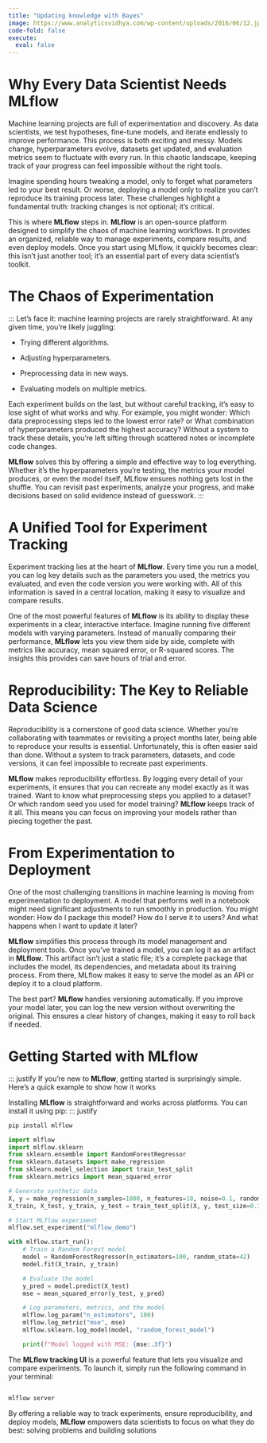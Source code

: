 ```yaml
---
title: "Updating knowledge with Bayes"
image: https://www.analyticsvidhya.com/wp-content/uploads/2016/06/12.jpg
code-fold: false
execute:
  eval: false
---
```


# Why Every Data Scientist Needs MLflow
::: justify
Machine learning projects are full of experimentation and discovery. As data scientists, we test hypotheses, fine-tune models, and iterate endlessly to improve performance. This process is both exciting and messy. Models change, hyperparameters evolve, datasets get updated, and evaluation metrics seem to fluctuate with every run. In this chaotic landscape, keeping track of your progress can feel impossible without the right tools.

Imagine spending hours tweaking a model, only to forget what parameters led to your best result. Or worse, deploying a model only to realize you can't reproduce its training process later. These challenges highlight a fundamental truth: tracking changes is not optional; it's critical.

This is where **MLflow** steps in. **MLflow** is an open-source platform designed to simplify the chaos of machine learning workflows. It provides an organized, reliable way to manage experiments, compare results, and even deploy models. Once you start using MLflow, it quickly becomes clear: this isn’t just another tool; it’s an essential part of every data scientist's toolkit.
:::
# The Chaos of Experimentation
::: 
Let’s face it: machine learning projects are rarely straightforward. At any given time, you're likely juggling:

-   Trying different algorithms.

-   Adjusting hyperparameters.

-   Preprocessing data in new ways.

-   Evaluating models on multiple metrics.

Each experiment builds on the last, but without careful tracking, it's easy to lose sight of what works and why. For example, you might wonder: Which data preprocessing steps led to the lowest error rate? or What combination of hyperparameters produced the highest accuracy? Without a system to track these details, you’re left sifting through scattered notes or incomplete code changes.

**MLflow** solves this by offering a simple and effective way to log everything. Whether it’s the hyperparameters you’re testing, the metrics your model produces, or even the model itself, MLflow ensures nothing gets lost in the shuffle. You can revisit past experiments, analyze your progress, and make decisions based on solid evidence instead of guesswork.
:::

# A Unified Tool for Experiment Tracking

::: justify
Experiment tracking lies at the heart of **MLflow**. Every time you run a model, you can log key details such as the parameters you used, the metrics you evaluated, and even the code version you were working with. All of this information is saved in a central location, making it easy to visualize and compare results.

One of the most powerful features of **MLflow** is its ability to display these experiments in a clear, interactive interface. Imagine running five different models with varying parameters. Instead of manually comparing their performance, **MLflow** lets you view them side by side, complete with metrics like accuracy, mean squared error, or R-squared scores. The insights this provides can save hours of trial and error.
:::

# Reproducibility: The Key to Reliable Data Science

::: justify
Reproducibility is a cornerstone of good data science. Whether you’re collaborating with teammates or revisiting a project months later, being able to reproduce your results is essential. Unfortunately, this is often easier said than done. Without a system to track parameters, datasets, and code versions, it can feel impossible to recreate past experiments.

**MLflow** makes reproducibility effortless. By logging every detail of your experiments, it ensures that you can recreate any model exactly as it was trained. Want to know what preprocessing steps you applied to a dataset? Or which random seed you used for model training? **MLflow** keeps track of it all. This means you can focus on improving your models rather than piecing together the past.
::: 

# From Experimentation to Deployment

::: justify
One of the most challenging transitions in machine learning is moving from experimentation to deployment. A model that performs well in a notebook might need significant adjustments to run smoothly in production. You might wonder: How do I package this model? How do I serve it to users? And what happens when I want to update it later?

**MLflow** simplifies this process through its model management and deployment tools. Once you’ve trained a model, you can log it as an artifact in **MLflow**. This artifact isn’t just a static file; it’s a complete package that includes the model, its dependencies, and metadata about its training process. From there, MLflow makes it easy to serve the model as an API or deploy it to a cloud platform.

The best part? **MLflow** handles versioning automatically. If you improve your model later, you can log the new version without overwriting the original. This ensures a clear history of changes, making it easy to roll back if needed.
:::

# Getting Started with MLflow

::: justify
If you’re new to **MLflow**, getting started is surprisingly simple. Here’s a quick example to show how it works

Installing **MLflow** is straightforward and works across platforms. You can install it using pip:
::: justify


``` bash
pip install mlflow
```

```python
import mlflow
import mlflow.sklearn
from sklearn.ensemble import RandomForestRegressor
from sklearn.datasets import make_regression
from sklearn.model_selection import train_test_split
from sklearn.metrics import mean_squared_error

# Generate synthetic data
X, y = make_regression(n_samples=1000, n_features=10, noise=0.1, random_state=42)
X_train, X_test, y_train, y_test = train_test_split(X, y, test_size=0.3, random_state=42)

# Start MLflow experiment
mlflow.set_experiment("mlflow_demo")

with mlflow.start_run():
    # Train a Random Forest model
    model = RandomForestRegressor(n_estimators=100, random_state=42)
    model.fit(X_train, y_train)

    # Evaluate the model
    y_pred = model.predict(X_test)
    mse = mean_squared_error(y_test, y_pred)

    # Log parameters, metrics, and the model
    mlflow.log_param("n_estimators", 100)
    mlflow.log_metric("mse", mse)
    mlflow.sklearn.log_model(model, "random_forest_model")

    print(f"Model logged with MSE: {mse:.3f}")

```

::: justify
The **MLflow tracking UI** is a powerful feature that lets you visualize and compare experiments. To launch it, simply run the following command in your terminal:

```bash

mlflow server
```

By offering a reliable way to track experiments, ensure reproducibility, and deploy models, **MLflow** empowers data scientists to focus on what they do best: solving problems and building solutions
::: 